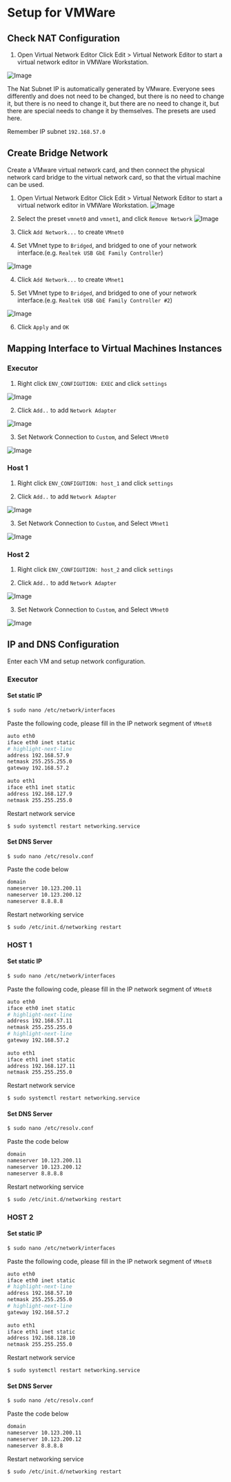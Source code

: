 # Setup for VMWare



## Check NAT Configuration

1. Open Virtual Network Editor
Click Edit > Virtual Network Editor  to start a virtual network editor in VMWare Workstation.

![Image](https://i.imgur.com/Abz4G2O.png)

The Nat Subnet IP is automatically generated by VMware. Everyone sees differently and does not need to be changed, but there is no need to change it, but there is no need to change it, but there are no need to change it, but there are special needs to change it by themselves. The presets are used here.

Remember IP subnet `192.168.57.0` 


## Create Bridge Network 

Create a VMware virtual network card, and then connect the physical network card bridge to the virtual network card, so that the virtual machine can be used.


1. Open Virtual Network Editor
Click Edit > Virtual Network Editor  to start a virtual network editor in VMWare Workstation.
![Image](https://i.imgur.com/quVhQTY.png)

2. Select the preset `vmnet0` and `vmnet1`, and click `Remove Network`
![Image](https://i.imgur.com/63IJG12.png)

3. Click `Add Network...` to create `VMnet0`

4. Set VMnet type to `Bridged`, and bridged to one of your network interface.(e.g. `Realtek USB GbE Family Controller`)

![Image](https://i.imgur.com/jdJdTM2.png)

4. Click `Add Network...` to create `VMnet1`

5. Set VMnet type to `Bridged`, and bridged to one of your network interface.(e.g. `Realtek USB GbE Family Controller #2`)

![Image](https://i.imgur.com/FZok8BM.png)


6. Click `Apply` and `OK`

## Mapping Interface to Virtual Machines Instances

### Executor

1. Right click `ENV_CONFIGUTION: EXEC` and click `settings`

![Image](https://i.imgur.com/OSGhbJ4.png)

2. Click `Add..` to add `Network Adapter`

![Image](https://i.imgur.com/KZezTZU.png)

3. Set Network Connection to `Custom`, and Select `VMnet0`

![Image](https://i.imgur.com/HCI2nJh.png)

### Host 1


1. Right click `ENV_CONFIGUTION: host_1` and click `settings`

2. Click `Add..` to add `Network Adapter`

![Image](https://i.imgur.com/KZezTZU.png)

3. Set Network Connection to `Custom`, and Select `VMnet1`

![Image](https://i.imgur.com/1om42HA.png)

### Host 2

1. Right click `ENV_CONFIGUTION: host_2` and click `settings`


2. Click `Add..` to add `Network Adapter`

![Image](https://i.imgur.com/KZezTZU.png)

3. Set Network Connection to `Custom`, and Select `VMnet0`

![Image](https://i.imgur.com/HCI2nJh.png)


## IP and DNS Configuration

Enter each VM and setup network configuration.

### Executor

#### Set static IP

```bash 
$ sudo nano /etc/network/interfaces
```
Paste the following code, please fill in the IP network segment of `VMnet8`
```bash title="/etc/network/interfaces" showLineNumbers
auto eth0
iface eth0 inet static
# highlight-next-line
address 192.168.57.9
netmask 255.255.255.0
gateway 192.168.57.2
 
auto eth1
iface eth1 inet static
address 192.168.127.9
netmask 255.255.255.0
```

Restart network service

```bash
$ sudo systemctl restart networking.service
```

#### Set DNS Server
```bash
$ sudo nano /etc/resolv.conf
```

Paste the code below
```bash
domain
nameserver 10.123.200.11
nameserver 10.123.200.12
nameserver 8.8.8.8
```

Restart networking service

```bash
$ sudo /etc/init.d/networking restart
```

### HOST 1

#### Set static IP

```bash 
$ sudo nano /etc/network/interfaces
```
Paste the following code, please fill in the IP network segment of `VMnet8`
```bash title="/etc/network/interfaces" showLineNumbers
auto eth0
iface eth0 inet static
# highlight-next-line
address 192.168.57.11
netmask 255.255.255.0
# highlight-next-line
gateway 192.168.57.2
 
auto eth1
iface eth1 inet static
address 192.168.127.11
netmask 255.255.255.0
```

Restart network service

```bash
$ sudo systemctl restart networking.service
```

#### Set DNS Server
```bash
$ sudo nano /etc/resolv.conf
```

Paste the code below
```bash
domain
nameserver 10.123.200.11
nameserver 10.123.200.12
nameserver 8.8.8.8
```

Restart networking service

```bash
$ sudo /etc/init.d/networking restart
```

### HOST 2

#### Set static IP

```bash 
$ sudo nano /etc/network/interfaces
```
Paste the following code, please fill in the IP network segment of `VMnet8`
```bash title="/etc/network/interfaces" showLineNumbers
auto eth0
iface eth0 inet static
# highlight-next-line
address 192.168.57.10
netmask 255.255.255.0
# highlight-next-line
gateway 192.168.57.2
 
auto eth1
iface eth1 inet static
address 192.168.128.10
netmask 255.255.255.0
```

Restart network service

```bash
$ sudo systemctl restart networking.service
```

#### Set DNS Server
```bash
$ sudo nano /etc/resolv.conf
```

Paste the code below
```bash
domain
nameserver 10.123.200.11
nameserver 10.123.200.12
nameserver 8.8.8.8
```

Restart networking service

```bash
$ sudo /etc/init.d/networking restart
```